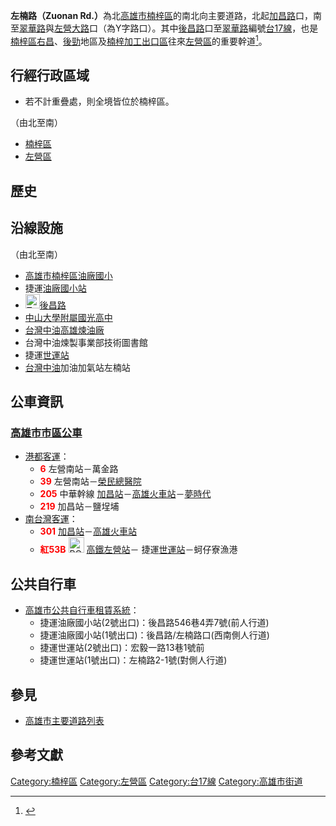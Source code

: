 {{Infobox Taiwan Road
|name=左楠路
|eng_name=Zuonan Rd.
|level=部分省道[[File:TW_PHW17.svg|23px]]
|length=2
|start=[[加昌路|加昌路]]
|end=[[翠華路_(高雄市)|翠華路]]、[[左營大路|左營大路]]
|junction=[[後昌路|後昌路]]、[[宏毅路|宏毅一路]]、[[世運大道|世運大道]]
|image=Zuonan Road near World Games Station.JPG
|caption=左楠路與世運大道交叉處
|right=[[翠華路_(高雄市)|翠華路]]
|rightdirection=S
}}
'''左楠路（Zuonan Rd.）'''為北[[高雄市|高雄市]][[楠梓區|楠梓區]]的南北向主要道路，北起[[加昌路|加昌路]]口，南至[[翠華路_(高雄市)|翠華路]]與[[左營大路|左營大路]]口（為Y字路口）。其中[[後昌路|後昌路]]口至[[翠華路_(高雄市)|翠華路]]編號[[台17線|台17線]]，也是[[楠梓區|楠梓區]][[右昌|右昌]]、[[後勁|後勁]]地區及[[加工出口區楠梓園區|楠梓加工出口區]]往來[[左營區|左營區]]的重要幹道<ref>{{cite web| url =http://plan.kcg.gov.tw/KaoPlan_book/AB526/AB526.htm| title =變更高雄市主要計畫部分住宅區、公園用地、學校用地、機關用地、機關用地(軍)、綠地用地、河道用地、園道用地、道路用地為道路用地、綠地用地與機關用地(軍)(配合高雄市區省道新台17線建設)案| publisher =高雄市政府| date =2005-07-16| language =zh-tw| accessdate =2013-10-15| deadurl =yes| archiveurl =https://web.archive.org/web/20131015152612/http://plan.kcg.gov.tw/KaoPlan_book/AB526/AB526.htm| archivedate =2013-10-15}}</ref>。

== 行經行政區域 ==
*若不計重疊處，則全境皆位於楠梓區。
（由北至南）
* [[楠梓區|楠梓區]]
* [[左營區|左營區]]

== 歷史 ==
{{expand-section}}

== 沿線設施 ==
（由北至南）
* [[高雄市楠梓區油廠國民小學|高雄市楠梓區油廠國小]]
* <!-- 注释出：[[File:Kaohsiung_Metro_Logo(Logo_Only).svg|25px]] -->捷運[[油廠國小站|油廠國小站]]
* [[File:TW_PHW17.svg|23px]][[後昌路|後昌路]]
* [[國立中山大學附屬國光高級中學|中山大學附屬國光高中]]
* [[台灣中油|台灣中油]][[高雄煉油廠|高雄煉油廠]]
* 台灣中油煉製事業部技術圖書館
* <!-- 注释出：[[File:Kaohsiung_Metro_Logo(Logo_Only).svg|25px]] -->捷運[[世運站|世運站]]
* [[台灣中油|台灣中油]]加油加氣站左楠站

== 公車資訊 ==
=== [[高雄市市區公車|高雄市市區公車]] ===
* [[港都客運|港都客運]]：
** '''<font color="red">6</font>'''  左營南站－萬金路
** '''<font color="red">39</font>'''  左營南站－[[高雄榮民總醫院|榮民總醫院]]
** '''<font color="red">205</font>'''  中華幹線 [[加昌站_(公車)|加昌站]]－[[高雄火車站|高雄火車站]]－[[夢時代|夢時代]]
** '''<font color="red">219</font>'''  加昌站－鹽埕埔
* [[南台灣客運|南台灣客運]]：
** '''<font color="red">301</font>'''  [[加昌站_(公車)|加昌站]]－[[高雄火車站|高雄火車站]]
** '''<font color="red">紅53B</font>'''  [[File:ROC_Taiwan_Railways_Administration_Logo.svg|25px]]<!-- 注释出：[[File:Kaohsiung_Metro_Logo(Logo_Only).svg|25px]] --><!-- 注释出：[[File:THSR_no_text.svg|32px]] -->[[新左營車站|高鐵左營站]]－<!-- 注释出：[[File:Kaohsiung_Metro_Logo(Logo_Only).svg|25px]] -->捷運[[世運站|世運站]]－蚵仔寮漁港
== 公共自行車 ==
* [[高雄市公共自行車租賃系統|高雄市公共自行車租賃系統]]：
** 捷運油廠國小站(2號出口)：後昌路546巷4弄7號(前人行道)
** 捷運油廠國小站(1號出口)：後昌路/左楠路口(西南側人行道)
** 捷運世運站(2號出口)：宏毅一路13巷1號前
** 捷運世運站(1號出口)：左楠路2-1號(對側人行道)

== 參見 ==
* [[高雄市主要道路列表|高雄市主要道路列表]]

==參考文獻==
{{reflist}}

{{高雄市重要道路}}

{{DEFAULTSORT:Zuonan}}
[[Category:楠梓區|Category:楠梓區]]
[[Category:左營區|Category:左營區]]
[[Category:台17線|Category:台17線]]
[[Category:高雄市街道|Category:高雄市街道]]